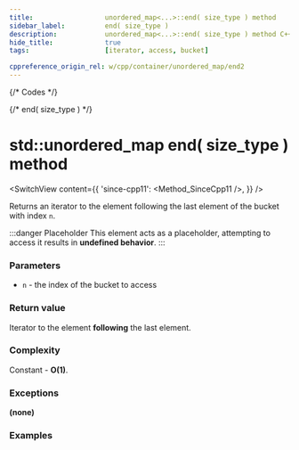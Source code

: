 ```yaml
---
title:					unordered_map<...>::end( size_type ) method
sidebar_label:			end( size_type )
description:			unordered_map<...>::end( size_type ) method C++ documentation
hide_title:				true
tags:					[iterator, access, bucket]

cppreference_origin_rel: w/cpp/container/unordered_map/end2
---
```



{/* Codes */}

{/* end( size_type ) */}

# std::unordered_map end( size_type ) method

<SwitchView content={{
	'since-cpp11': <Method_SinceCpp11 />,
}} />

Returns an iterator to the element following the last element of the bucket with index `n`.

:::danger Placeholder
This element acts as a placeholder, attempting to access it results in **undefined behavior**.
:::

### Parameters

 - `n` - the index of the bucket to access

### Return value

Iterator to the element **following** the last element.

### Complexity

Constant - **O(1)**.

### Exceptions

**(none)**

### Examples

<ImproveSection />
